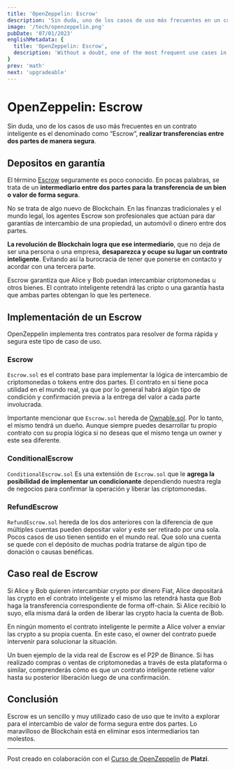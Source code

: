 ```yaml
---
title: 'OpenZeppelin: Escrow'
description: 'Sin duda, uno de los casos de uso más frecuentes en un contrato inteligente es el denominado como “Escrow”, realizar transferencias entre dos partes de manera segura.'
image: '/tech/openzeppelin.png'
pubDate: '07/01/2023'
englishMetadata: {
  title: 'OpenZeppelin: Escrow',
  description: 'Without a doubt, one of the most frequent use cases in a smart contract is what is known as “Escrow”, making transfers between two parties securely.'
}
prev: 'math'
next: 'upgradeable'
---
```


# OpenZeppelin: Escrow

Sin duda, uno de los casos de uso más frecuentes en un contrato inteligente es el denominado como “Escrow”, **realizar transferencias entre dos partes de manera segura**.

## Depositos en garantía

El término [Escrow](https://external.ink?to=https://docs.openzeppelin.com/contracts/2.x/api/payment#Escrow) seguramente es poco conocido. En pocas palabras, se trata de un **intermediario entre dos partes para la transferencia de un bien o valor de forma segura**.

No se trata de algo nuevo de Blockchain. En las finanzas tradicionales y el mundo legal, los agentes Escrow son profesionales que actúan para dar garantías de intercambio de una propiedad, un automóvil o dinero entre dos partes.

**La revolución de Blockchain logra que ese intermediario**, que no deja de ser una persona o una empresa, **desaparezca y ocupe su lugar un contrato inteligente**. Evitando así la burocracia de tener que ponerse en contacto y acordar con una tercera parte.

Escrow garantiza que Alice y Bob puedan intercambiar criptomonedas u otros bienes. El contrato inteligente retendrá las cripto o una garantía hasta que ambas partes obtengan lo que les pertenece.

## Implementación de un Escrow

OpenZeppelin implementa tres contratos para resolver de forma rápida y segura este tipo de caso de uso.

### Escrow

`Escrow.sol` es el contrato base para implementar la lógica de intercambio de criptomonedas o tokens entre dos partes. El contrato en sí tiene poca utilidad en el mundo real, ya que por lo general habrá algún tipo de condición y confirmación previa a la entrega del valor a cada parte involucrada.

Importante mencionar que `Escrow.sol` hereda de [Ownable.sol](https://external.ink?to=https://github.com/OpenZeppelin/openzeppelin-contracts/blob/master/contracts/access/Ownable.sol). Por lo tanto, el mismo tendrá un dueño. Aunque siempre puedes desarrollar tu propio contrato con su propia lógica si no deseas que el mismo tenga un owner y este sea diferente.

### ConditionalEscrow

`ConditionalEscrow.sol` Es una extensión de `Escrow.sol` que le **agrega la posibilidad de implementar un condicionante** dependiendo nuestra regla de negocios para confirmar la operación y liberar las criptomonedas.

### RefundEscrow

`RefundEscrow.sol` hereda de los dos anteriores con la diferencia de que múltiples cuentas pueden depositar valor y este ser retirado por una sola. Pocos casos de uso tienen sentido en el mundo real. Que solo una cuenta se quede con el depósito de muchas podría tratarse de algún tipo de donación o causas benéficas.

## Caso real de Escrow

Si Alice y Bob quieren intercambiar crypto por dinero Fiat, Alice depositará las crypto en el contrato inteligente y el mismo las retendrá hasta que Bob haga la transferencia correspondiente de forma off-chain. Si Alice recibió lo suyo, ella misma dará la orden de liberar las crypto hacia la cuenta de Bob.

En ningún momento el contrato inteligente le permite a Alice volver a enviar las crypto a su propia cuenta. En este caso, el owner del contrato puede intervenir para solucionar la situación.

Un buen ejemplo de la vida real de Escrow es el P2P de Binance. Si has realizado compras o ventas de criptomonedas a través de esta plataforma o similar, comprenderás cómo es que un contrato inteligente retiene valor hasta su posterior liberación luego de una confirmación.

## Conclusión

Escrow es un sencillo y muy utilizado caso de uso que te invito a explorar para el intercambio de valor de forma segura entre dos partes. Lo maravilloso de Blockchain está en eliminar esos intermediarios tan molestos.

---
Post creado en colaboración con el [Curso de OpenZeppelin](https://external.ink?to=https://platzi.com/cursos/openzeppelin/) de **Platzi**.
